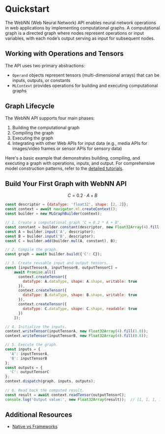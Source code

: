 

# Quickstart

The WebNN (Web Neural Network) API enables neural network operations in web applications by implementing computational graphs. A computational graph is a directed graph where nodes represent operations or input variables, with each node’s output serving as input for subsequent nodes.

## Working with Operations and Tensors

The API uses two primary abstractions:
- `Operand` objects represent tensors (multi-dimensional arrays) that can be inputs, outputs, or constants
- `MLContext` provides operations for building and executing computational graphs

## Graph Lifecycle

The WebNN API supports four main phases:
1. Building the computational graph
2. Compiling the graph
3. Executing the graph
4. Integrating with other Web APIs for input data (e.g., media APIs for images/video frames or sensor APIs for sensory data)

Here's a basic example that demonstrates building, compiling, and executing a graph with operations, inputs, and output. For comprehensive model construction patterns, refer to the [detailed tutorials](../tutorials).

## Build Your First Graph with WebNN API

```math
C = 0.2 \cdot A + B
```

```js showLineNumbers filename="executing-an-MLGraph-using-MLTensors.js"
const descriptor = {dataType: 'float32', shape: [2, 2]};
const context = await navigator.ml.createContext();
const builder = new MLGraphBuilder(context);

// 1. Create a computational graph 'C = 0.2 * A + B'.
const constant = builder.constant(descriptor, new Float32Array(4).fill(0.2));
const A = builder.input('A', descriptor);
const B = builder.input('B', descriptor);
const C = builder.add(builder.mul(A, constant), B);

// 2. Compile the graph.
const graph = await builder.build({'C': C});

// 3. Create reusable input and output tensors.
const [inputTensorA, inputTensorB, outputTensorC] =
    await Promise.all([
      context.createTensor({
        dataType: A.dataType, shape: A.shape, writable: true
      }),
      context.createTensor({
        dataType: B.dataType, shape: B.shape, writable: true
      }),
      context.createTensor({
        dataType: C.dataType, shape: C.shape, readable: true
      })
    ]);

// 4. Initialize the inputs.
context.writeTensor(inputTensorA, new Float32Array(4).fill(1.0));
context.writeTensor(inputTensorB, new Float32Array(4).fill(0.8));

// 5. Execute the graph.
const inputs = {
  'A': inputTensorA,
  'B': inputTensorB
};
const outputs = {
  'C': outputTensorC
};
context.dispatch(graph, inputs, outputs);
    
// 6. Read back the computed result.
const result = await context.readTensor(outputTensorC);
console.log('Output value:', new Float32Array(result));  // [1, 1, 1, 1]
```

## Additional Resources

- [Native vs Frameworks](../tutorials)